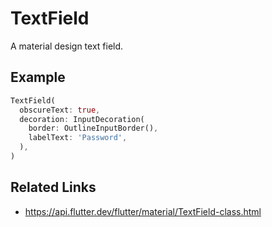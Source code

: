 

<Meta of={TextFieldStories} />

# TextField

A material design text field.

## Example

```dart liveslice=TextField
TextField(
  obscureText: true,
  decoration: InputDecoration(
    border: OutlineInputBorder(),
    labelText: 'Password',
  ),
)
```

## Related Links

- https://api.flutter.dev/flutter/material/TextField-class.html

